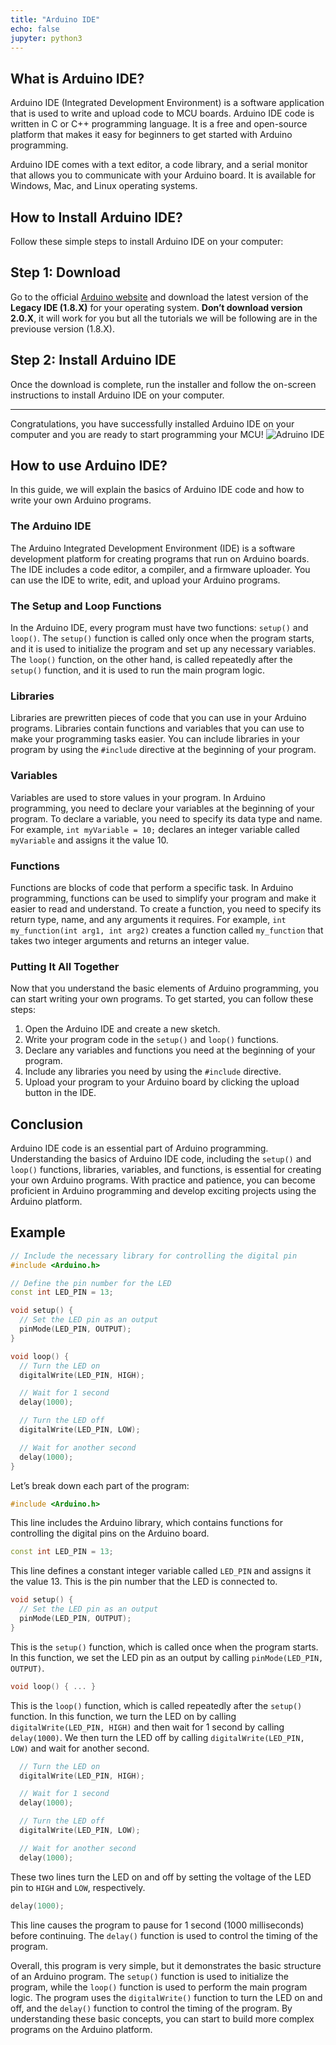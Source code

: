 ```yaml
---
title: "Arduino IDE"
echo: false
jupyter: python3
---
```


## What is Arduino IDE?

Arduino IDE (Integrated Development Environment) is a software application that is used to write and upload code to MCU boards. Arduino IDE code is written in C or C++ programming language. It is a free and open-source platform that makes it easy for beginners to get started with Arduino programming.

Arduino IDE comes with a text editor, a code library, and a serial monitor that allows you to communicate with your Arduino board. It is available for Windows, Mac, and Linux operating systems.


## How to Install Arduino IDE?

Follow these simple steps to install Arduino IDE on your computer:

## Step 1: Download

Go to the official [Arduino website](https://www.arduino.cc/en/software) and download the latest version of the **Legacy IDE (1.8.X)** for your operating system. **Don't download version 2.0.X**, it will work for you but all the tutorials we will be following are in the previouse version (1.8.X).

## Step 2: Install Arduino IDE

Once the download is complete, run the installer and follow the on-screen instructions to install Arduino IDE on your computer.

---------

Congratulations, you have successfully installed Arduino IDE on your computer and you are ready to start programming your MCU!
![Adruino IDE](https://images.squarespace-cdn.com/content/v1/5f4fc1d00dea6b17b03f63ad/1613610070709-1IF1A6I1W246K9U3NB1P/Screen+Shot+2021-02-17+at+18.00.37.png)

## How to use Arduino IDE?

In this guide, we will explain the basics of Arduino IDE code and how to write your own Arduino programs.

### The Arduino IDE

The Arduino Integrated Development Environment (IDE) is a software development platform for creating programs that run on Arduino boards. The IDE includes a code editor, a compiler, and a firmware uploader. You can use the IDE to write, edit, and upload your Arduino programs.

### The Setup and Loop Functions

In the Arduino IDE, every program must have two functions: `setup()` and `loop()`. The `setup()` function is called only once when the program starts, and it is used to initialize the program and set up any necessary variables. The `loop()` function, on the other hand, is called repeatedly after the `setup()` function, and it is used to run the main program logic.

### Libraries

Libraries are prewritten pieces of code that you can use in your Arduino programs. Libraries contain functions and variables that you can use to make your programming tasks easier. You can include libraries in your program by using the `#include` directive at the beginning of your program.

### Variables

Variables are used to store values in your program. In Arduino programming, you need to declare your variables at the beginning of your program. To declare a variable, you need to specify its data type and name. For example, `int myVariable = 10;` declares an integer variable called `myVariable` and assigns it the value 10.

### Functions

Functions are blocks of code that perform a specific task. In Arduino programming, functions can be used to simplify your program and make it easier to read and understand. To create a function, you need to specify its return type, name, and any arguments it requires. For example, `int my_function(int arg1, int arg2)` creates a function called `my_function` that takes two integer arguments and returns an integer value.

### Putting It All Together

Now that you understand the basic elements of Arduino programming, you can start writing your own programs. To get started, you can follow these steps:

1. Open the Arduino IDE and create a new sketch.
1. Write your program code in the `setup()` and `loop()` functions.
1. Declare any variables and functions you need at the beginning of your program.
1. Include any libraries you need by using the `#include` directive.
1. Upload your program to your Arduino board by clicking the upload button in the IDE.

## Conclusion

Arduino IDE code is an essential part of Arduino programming. Understanding the basics of Arduino IDE code, including the `setup()` and `loop()` functions, libraries, variables, and functions, is essential for creating your own Arduino programs. With practice and patience, you can become proficient in Arduino programming and develop exciting projects using the Arduino platform.

## Example

```cpp
// Include the necessary library for controlling the digital pin
#include <Arduino.h>

// Define the pin number for the LED
const int LED_PIN = 13;

void setup() {
  // Set the LED pin as an output
  pinMode(LED_PIN, OUTPUT);
}

void loop() {
  // Turn the LED on
  digitalWrite(LED_PIN, HIGH);

  // Wait for 1 second
  delay(1000);

  // Turn the LED off
  digitalWrite(LED_PIN, LOW);

  // Wait for another second
  delay(1000);
}
```
Let's break down each part of the program:  

```cpp
#include <Arduino.h>
```
 This line includes the Arduino library, which contains functions for controlling the digital pins on the Arduino board.

```cpp
const int LED_PIN = 13;
``` 
This line defines a constant integer variable called `LED_PIN` and assigns it the value 13. This is the pin number that the LED is connected to.

```cpp
void setup() {
  // Set the LED pin as an output
  pinMode(LED_PIN, OUTPUT);
}
``` 
 This is the `setup()` function, which is called once when the program starts. In this function, we set the LED pin as an output by calling `pinMode(LED_PIN, OUTPUT)`.

```cpp
void loop() { ... }
``` 
 This is the `loop()` function, which is called repeatedly after the `setup()` function. In this function, we turn the LED on by calling `digitalWrite(LED_PIN, HIGH)` and then wait for 1 second by calling `delay(1000)`. We then turn the LED off by calling `digitalWrite(LED_PIN, LOW)` and wait for another second.

```cpp
  // Turn the LED on
  digitalWrite(LED_PIN, HIGH);

  // Wait for 1 second
  delay(1000);

  // Turn the LED off
  digitalWrite(LED_PIN, LOW);

  // Wait for another second
  delay(1000);
``` 
 These two lines turn the LED on and off by setting the voltage of the LED pin to `HIGH` and `LOW`, respectively.

```cpp
delay(1000);
``` 
 This line causes the program to pause for 1 second (1000 milliseconds) before continuing. The `delay()` function is used to control the timing of the program.

Overall, this program is very simple, but it demonstrates the basic structure of an Arduino program. The `setup()` function is used to initialize the program, while the `loop()` function is used to perform the main program logic. The program uses the `digitalWrite()` function to turn the LED on and off, and the `delay()` function to control the timing of the program. By understanding these basic concepts, you can start to build more complex programs on the Arduino platform.